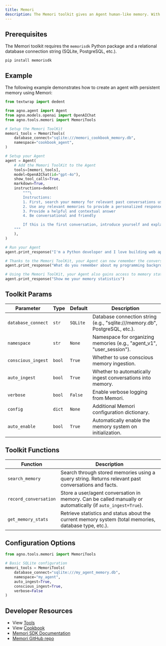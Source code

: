 ```yaml
---
title: Memori
description: The Memori toolkit gives an Agent human-like memory. With multi-agent memory engine, Memori provides capabilities to store, retrieve, search structured data, and promote long term memories to short-term.
---
```


## Prerequisites

The Memori toolkit requires the `memorisdk` Python package and a relational database connection string (SQLite, PostgreSQL, etc.).

```shell
pip install memorisdk
```

## Example

The following example demonstrates how to create an agent with persistent memory using Memori:

```python cookbook/tools/memori_tools.py
from textwrap import dedent

from agno.agent import Agent
from agno.models.openai import OpenAIChat
from agno.tools.memori import MemoriTools

# Setup the Memori ToolKit
memori_tools = MemoriTools(
    database_connect="sqlite:///memori_cookbook_memory.db",
    namespace="cookbook_agent",
)

# Setup your Agent
agent = Agent(
    # Add the Memori ToolKit to the Agent
    tools=[memori_tools],
    model=OpenAIChat(id="gpt-4o"),
    show_tool_calls=True,
    markdown=True,
    instructions=dedent(
        """\
        Instructions:
        1. First, search your memory for relevant past conversations using the memori tool
        2. Use any relevant memories to provide a personalized response
        3. Provide a helpful and contextual answer
        4. Be conversational and friendly

        If this is the first conversation, introduce yourself and explain that you'll remember our conversations.
    """
    ),
)

# Run your Agent
agent.print_response("I'm a Python developer and I love building web applications")

# Thanks to the Memori ToolKit, your Agent can now remember the conversation:
agent.print_response("What do you remember about my programming background?")

# Using the Memori ToolKit, your Agent also gains access to memory statistics:
agent.print_response("Show me your memory statistics")
```

## Toolkit Params

| Parameter          | Type     | Default | Description                                                                       |
| ------------------ | -------- | ------- | --------------------------------------------------------------------------------- |
| `database_connect` | `str`    | `SQLite`| Database connection string (e.g., "sqlite:///memory.db", PostgreSQL, etc.).       |
| `namespace`        | `str`    | `None`  | Namespace for organizing memories (e.g., "agent_v1", "user_session").             |
| `conscious_ingest` | `bool`   | `True`  | Whether to use conscious memory ingestion.                                        |
| `auto_ingest`      | `bool`   | `True`  | Whether to automatically ingest conversations into memory.                        |
| `verbose`          | `bool`   | `False` | Enable verbose logging from Memori.                                               |
| `config`           | `dict`   | `None`  | Additional Memori configuration dictionary.                                       |
| `auto_enable`      | `bool`   | `True`  | Automatically enable the memory system on initialization.                         |

## Toolkit Functions

| Function              | Description                                                                                                     |
| --------------------- | --------------------------------------------------------------------------------------------------------------- |
| `search_memory`       | Search through stored memories using a query string. Returns relevant past conversations and facts.             |
| `record_conversation` | Store a user/agent conversation in memory. Can be called manually or automatically (if `auto_ingest=True`).     |
| `get_memory_stats`    | Retrieve statistics and status about the current memory system (total memories, database type, etc.).           |

## Configuration Options

```python
from agno.tools.memori import MemoriTools

# Basic SQLite configuration
memori_tools = MemoriTools(
    database_connect="sqlite:///my_agent_memory.db",
    namespace="my_agent",
    auto_ingest=True,
    conscious_ingest=True,
    verbose=False
)
```

## Developer Resources

* View [Tools](https://github.com/agno-agi/agno/blob/main/libs/agno/agno/tools/memori.py)
* View [Cookbook](https://github.com/agno-agi/agno/blob/main/cookbook/tools/memori_tools.py)
* [Memori SDK Documentation](https://gibsonai.github.io/memori/)
* [Memori GitHub repo](https://github.com/GibsonAI/memori)
